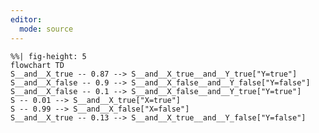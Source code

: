 ```yaml
---
editor: 
  mode: source
---
```


:::{.column-page}
```mermaid
%%| fig-height: 5
flowchart TD
S__and__X_true -- 0.87 --> S__and__X_true__and__Y_true["Y=true"]
S__and__X_false -- 0.9 --> S__and__X_false__and__Y_false["Y=false"]
S__and__X_false -- 0.1 --> S__and__X_false__and__Y_true["Y=true"]
S -- 0.01 --> S__and__X_true["X=true"]
S -- 0.99 --> S__and__X_false["X=false"]
S__and__X_true -- 0.13 --> S__and__X_true__and__Y_false["Y=false"]
```
:::